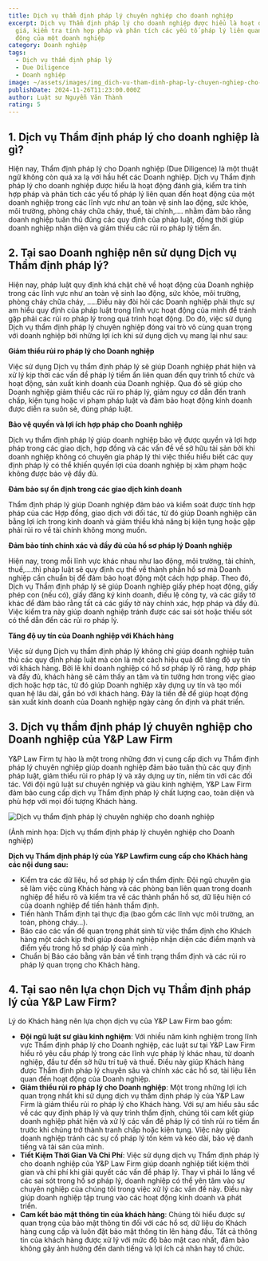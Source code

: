 ```yaml
---
title: Dịch vụ thẩm định pháp lý chuyên nghiệp cho doanh nghiệp
excerpt: Dịch vụ Thẩm định pháp lý cho doanh nghiệp được hiểu là hoạt động đánh
  giá, kiểm tra tính hợp pháp và phân tích các yếu tố pháp lý liên quan đến hoạt
  động của một doanh nghiệp
category: Doanh nghiệp
tags:
  - Dịch vụ thẩm định pháp lý
  - Due Diligence
  - Doanh nghiệp
image: ~/assets/images/img_dich-vu-tham-dinh-phap-ly-chuyen-nghiep-cho-doanh-nghiep.jpg
publishDate: 2024-11-26T11:23:00.000Z
author: Luật sư Nguyễn Văn Thành
rating: 5
---
```

## 1. Dịch vụ Thẩm định pháp lý cho doanh nghiệp là gì?

Hiện nay, Thẩm định pháp lý cho Doanh nghiệp (Due Diligence) là một thuật ngữ không còn quá xa lạ với hầu hết các Doanh nghiệp. Dịch vụ Thẩm định pháp lý cho doanh nghiệp được hiểu là hoạt động đánh giá, kiểm tra tính hợp pháp và phân tích các yếu tố pháp lý liên quan đến hoạt động của một doanh nghiệp trong các lĩnh vực như an toàn vệ sinh lao động, sức khỏe, môi trường, phòng cháy chữa cháy, thuế, tài chính,…. nhằm đảm bảo rằng doanh nghiệp tuân thủ đúng các quy định của pháp luật, đồng thời giúp doanh nghiệp nhận diện và giảm thiểu các rủi ro pháp lý tiềm ẩn.

## 2. Tại sao Doanh nghiệp nên sử dụng Dịch vụ Thẩm định pháp lý?

Hiện nay, pháp luật quy định khá chặt chẽ về hoạt động của Doanh nghiệp trong các lĩnh vực như an toàn vệ sinh lao động, sức khỏe, môi trường, phòng cháy chữa cháy, …..Điều này đòi hỏi các Doanh nghiệp phải thực sự am hiểu quy định của pháp luật trong lĩnh vực hoạt động của mình để tránh gặp phải các rủi ro pháp lý trong quá trình hoạt động. Do đó, việc sử dụng Dịch vụ thẩm định pháp lý chuyên nghiệp đóng vai trò vô cùng quan trọng với doanh nghiệp bởi những lợi ích khi sử dụng dịch vụ mang lại như sau:

**Giảm thiểu rủi ro pháp lý cho Doanh nghiệp**

Việc sử dụng Dịch vụ thẩm định pháp lý sẽ giúp Doanh nghiệp phát hiện và xử lý kịp thời các vấn đề pháp lý tiềm ẩn liên quan đến quy trình tổ chức và hoạt động, sản xuất kinh doanh của Doanh nghiệp. Qua đó sẽ giúp cho Doanh nghiệp giảm thiểu các rủi ro pháp lý, giảm nguy cơ dẫn đến tranh chấp, kiện tụng hoặc vi phạm pháp luật và đảm bảo hoạt động kinh doanh được diễn ra suôn sẻ, đúng pháp luật.

**Bảo vệ quyền và lợi ích hợp pháp cho Doanh nghiệp**

Dịch vụ thẩm định pháp lý giúp doanh nghiệp bảo vệ được quyền và lợi hợp pháp trong các giao dịch, hợp đồng và các vấn đề về sở hữu tài sản bởi khi doanh nghiệp không có chuyên gia pháp lý thì việc thiếu hiểu biết các quy định pháp lý có thể khiến quyền lợi của doanh nghiệp bị xâm phạm hoặc không được bảo vệ đầy đủ.

**Đảm bảo sự ổn định trong các giao dịch kinh doanh**

Thẩm định pháp lý giúp Doanh nghiệp đảm bảo và kiểm soát được tính hợp pháp của các Hợp đồng, giao dịch với đối tác, từ đó giúp Doanh nghiệp cân bằng lợi ích trong kinh doanh và giảm thiểu khả năng bị kiện tụng hoặc gặp phải rủi ro về tài chính không mong muốn.

**Đảm bảo tính chính xác và đầy đủ của hồ sơ pháp lý Doanh nghiệp**

Hiện nay, trong mỗi lĩnh vực khác nhau như lao động, môi trường, tài chính, thuế,….thì pháp luật sẽ quy định cụ thể về thành phần hồ sơ mà Doanh nghiệp cần chuẩn bị để đảm bảo hoạt động một cách hợp pháp. Theo đó, Dịch vụ Thẩm định pháp lý sẽ giúp Doanh nghiệp giấy phép hoạt động, giấy phép con (nếu có), giấy đăng ký kinh doanh, điều lệ công ty, và các giấy tờ khác để đảm bảo rằng tất cả các giấy tờ này chính xác, hợp pháp và đầy đủ. Việc kiểm tra này giúp doanh nghiệp tránh được các sai sót hoặc thiếu sót có thể dẫn đến các rủi ro pháp lý.

**Tăng độ uy tín của Doanh nghiệp với Khách hàng**

Việc sử dụng Dịch vụ thẩm định pháp lý không chỉ giúp doanh nghiệp tuân thủ các quy định pháp luật mà còn là một cách hiệu quả để tăng độ uy tín với khách hàng. Bởi lẽ khi doanh nghiệp có hồ sơ pháp lý rõ ràng, hợp pháp và đầy đủ, khách hàng sẽ cảm thấy an tâm và tin tưởng hơn trong việc giao dịch hoặc hợp tác, từ đó giúp Doanh nghiệp xây dựng uy tín và tạo mối quan hệ lâu dài, gắn bó với khách hàng. Đây là tiền đề để giúp hoạt động sản xuất kinh doanh của Doanh nghiệp ngày càng ổn định và phát triển.

## 3. Dịch vụ thẩm định pháp lý chuyên nghiệp cho Doanh nghiệp của Y&P Law Firm

Y&P Law Firm tự hào là một trong những đơn vị cung cấp dịch vụ Thẩm định pháp lý chuyên nghiệp giúp doanh nghiệp đảm bảo tuân thủ các quy định pháp luật, giảm thiểu rủi ro pháp lý và xây dựng uy tín, niềm tin với các đối tác. Với đội ngũ luật sư chuyên nghiệp và giàu kinh nghiệm, Y&P Law Firm đảm bảo cung cấp dịch vụ Thẩm định pháp lý chất lượng cao, toàn diện và phù hợp với mọi đối tượng Khách hàng.

![Dịch vụ thẩm định pháp lý chuyên nghiệp cho doanh nghiệp](~/assets/images/dich-vu-tham-dinh-phap-ly-chuyen-nghiep-cho-doanh-nghiep.jpg "Dịch vụ thẩm định pháp lý chuyên nghiệp cho doanh nghiệp")

(Ảnh minh họa: Dịch vụ thẩm định pháp lý chuyên nghiệp cho Doanh nghiệp)

**Dịch vụ Thẩm định pháp lý của Y&P Lawfirm cung cấp cho Khách hàng các nội dung sau:**

* Kiểm tra các dữ liệu, hồ sơ pháp lý cần thẩm định: Đội ngũ chuyên gia sẽ làm việc cùng Khách hàng và các phòng ban liên quan trong doanh nghiệp để hiểu rõ và kiểm tra về các thành phần hồ sơ, dữ liệu hiện có của doanh nghiệp để tiến hành thẩm định.
* Tiến hành Thẩm định tại thực địa (bao gồm các lĩnh vực môi trường, an toàn, phòng cháy…).
* Báo cáo các vấn đề quan trọng phát sinh từ việc thẩm định cho Khách hàng một cách kịp thời giúp doanh nghiệp nhận diện các điểm mạnh và điểm yếu trong hồ sơ pháp lý của mình .
* Chuẩn bị Báo cáo bằng văn bản về tình trạng thẩm định và các rủi ro pháp lý quan trọng cho Khách hàng.

## 4. Tại sao nên lựa chọn Dịch vụ Thẩm định pháp lý của Y&P Law Firm?

Lý do Khách hàng nên lựa chọn dịch vụ của Y&P Law Firm bao gồm:

* **Đội ngũ luật sư giàu kinh nghiệm**: Với nhiều năm kinh nghiệm trong lĩnh vực Thẩm định pháp lý cho Doanh nghiệp, các luật sư tại Y&P Law Firm hiểu rõ yêu cầu pháp lý trong các lĩnh vực pháp lý khác nhau, từ doanh nghiệp, đầu tư đến sở hữu trí tuệ và thuế. Điều này giúp Khách hàng được Thẩm định pháp lý chuyên sâu và chính xác các hồ sơ, tài liệu liên quan đến hoạt động của Doanh nghiệp.
* **Giảm thiểu rủi ro pháp lý cho Doanh nghiệp**: Một trong những lợi ích quan trọng nhất khi sử dụng dịch vụ thẩm định pháp lý của Y&P Law Firm là giảm thiểu rủi ro pháp lý cho Khách hàng. Với sự am hiểu sâu sắc về các quy định pháp lý và quy trình thẩm định, chúng tôi cam kết giúp doanh nghiệp phát hiện và xử lý các vấn đề pháp lý có tính rủi ro tiềm ẩn trước khi chúng trở thành tranh chấp hoặc kiện tụng. Việc này giúp doanh nghiệp tránh các sự cố pháp lý tốn kém và kéo dài, bảo vệ danh tiếng và tài sản của mình.
* **Tiết Kiệm Thời Gian Và Chi Phí**: Việc sử dụng dịch vụ Thẩm định pháp lý cho doanh nghiệp của Y&P Law Firm giúp doanh nghiệp tiết kiệm thời gian và chi phí khi giải quyết các vấn đề pháp lý. Thay vì phải lo lắng về các sai sót trong hồ sơ pháp lý, doanh nghiệp có thể yên tâm vào sự chuyên nghiệp của chúng tôi trong việc xử lý các vấn đề này. Điều này giúp doanh nghiệp tập trung vào các hoạt động kinh doanh và phát triển.
* **Cam kết bảo mật thông tin của khách hàng**: Chúng tôi hiểu được sự quan trọng của bảo mật thông tin đối với các hồ sơ, dữ liệu do Khách hàng cung cấp và luôn đặt bảo mật thông tin lên hàng đầu. Tất cả thông tin của khách hàng được xử lý với mức độ bảo mật cao nhất, đảm bảo không gây ảnh hưởng đến danh tiếng và lợi ích cá nhân hay tổ chức.
